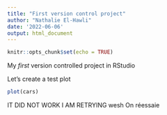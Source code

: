 ```yaml
---
title: "First version control project"
author: "Nathalie El-Hawli"
date: '2022-06-06'
output: html_document
---
```


```r
knitr::opts_chunk$set(echo = TRUE)
```

My *first* version controlled project in RStudio

Let's create a test plot

```r
plot(cars)
```

IT DID NOT WORK 
I AM RETRYING
wesh
On réessaie
